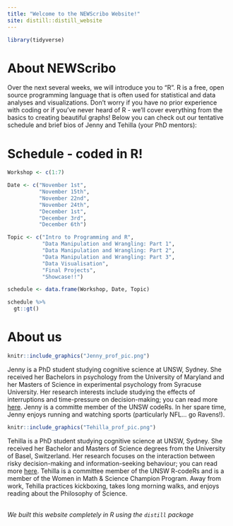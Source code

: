 ```yaml
---
title: "Welcome to the NEWScribo Website!"
site: distill::distill_website
---
```


```r
library(tidyverse)
```


# About NEWScribo

Over the next several weeks, we will introduce you to "R". R is a free, open source programming language that is often used for statistical and data analyses and visualizations. Don't worry if you have no prior experience with coding or if you've never heard of R - we'll cover everything from the basics to creating beautiful graphs! Below you can check out our tentative schedule and brief bios of Jenny and Tehilla (your PhD mentors):

# Schedule - coded in R!
```r
Workshop <- c(1:7)

Date <- c("November 1st", 
          "November 15th", 
          "November 22nd",
          "November 24th",
          "December 1st", 
          "December 3rd", 
          "December 6th")

Topic <- c("Intro to Programming and R", 
           "Data Manipulation and Wrangling: Part 1", 
           "Data Manipulation and Wrangling: Part 2", 
           "Data Manipulation and Wrangling: Part 3", 
           "Data Visualisation", 
           "Final Projects", 
           "Showcase!!")

schedule <- data.frame(Workshop, Date, Topic)

schedule %>%
  gt::gt()

```


# About us

<!-- <div style = "margin-left: 0px; margin-right: 0px; float:left;"> -->
<!-- ![](Jenny_prof_pic.png){width=25%} -->
<!-- </div> -->

<!-- <img align="right" src="Jenny_prof_pic.png" style = > -->

<!-- <div style = "margin-left: 200px; margin-right: 80px;"> -->

:::float-image

```r
knitr::include_graphics("Jenny_prof_pic.png")
```

<p> Jenny is a PhD student studying cognitive science at UNSW, Sydney. She received her Bachelors in psychology from the University of Maryland and her Masters of Science in experimental psychology from Syracuse University. Her research interests include studying the effects of interruptions and time-pressure on decision-making; you can read more [here](https://blogs.unsw.edu.au/mathssciencechampions/blog/2019/05/the-life-of-a-mathematical-psychologist-jenny-sloane/). Jenny is a committe member of the UNSW codeRs. In her spare time, Jenny enjoys running and watching sports (particularly NFL... go Ravens!). </p>

:::
:::float-image

```r
knitr::include_graphics("Tehilla_prof_pic.png")
```

<p> Tehilla is a PhD student studying cognitive science at UNSW, Sydney. She received her Bachelor and Masters of Science degrees from the University of Basel, Switzerland. Her research focuses on the interaction between risky decision-making and information-seeking behaviour; you can read more [here](https://blogs.unsw.edu.au/mathssciencechampions/blog/2021/04/disentangling-decision-making-meet-tehilla/). Tehilla is a committee member of the UNSW R-codeRs and is a member of the Women in Math & Science Champion Program. Away from work, Tehilla practices kickboxing, takes long morning walks, and enjoys reading about the Philosophy of Science. </p>

:::

<br>
*We built this website completely in R using the `distill` package* 


